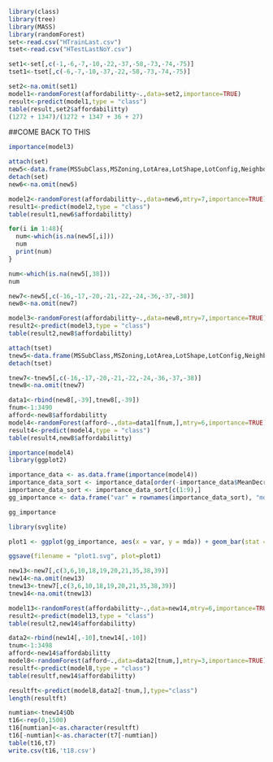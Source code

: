```r
library(class)
library(tree)
library(MASS)
library(randomForest)
set<-read.csv("HTrainLast.csv")
tset<-read.csv("HTestLastNoY.csv")

set1<-set[,c(-1,-6,-7,-10,-22,-37,-58,-73,-74,-75)]
tset1<-tset[,c(-6,-7,-10,-37,-22,-58,-73,-74,-75)]
```

```r
set2<-na.omit(set1)
model1<-randomForest(affordabilitty~.,data=set2,importance=TRUE)
result<-predict(model1,type = "class")
table(result,set2$affordabilitty)
(1272 + 1347)/(1272 + 1347 + 36 + 27)
```

##COME BACK TO THIS
```r
importance(model3)
```

```r
attach(set)
new5<-data.frame(MSSubClass,MSZoning,LotArea,LotShape,LotConfig,Neighborhood,Condition1,BldgType,HouseStyle,OverallQual,OverallCond,YearBuilt,YearRemodAdd,Exterior1st,Exterior2nd,MasVnrType,MasVnrArea ,ExterQual,Foundation,BsmtQual,BsmtExposure,BsmtFinType1,BsmtFinSF1,BsmtFinType2,BsmtUnfSF,TotalBsmtSF,X1stFlrSF,X2ndFlrSF,BsmtFullBath,FullBath ,HalfBath,BedroomAbvGr,KitchenQual,TotRmsAbvGrd,Fireplaces,GarageType,GarageYrBlt,GarageFinish,GarageCars,GarageArea,WoodDeckSF ,OpenPorchSF ,ScreenPorch,MoSold,YrSold ,SaleCondition,GrLivArea,affordabilitty)
detach(set)
new6<-na.omit(new5)
```






```r

model2<-randomForest(affordabilitty~.,data=new6,mtry=7,importance=TRUE)
result1<-predict(model2,type = "class")
table(result1,new6$affordabilitty)
```

```r
for(i in 1:48){
  num<-which(is.na(new5[,i]))
  num
  print(num)
}
```

```r
num<-which(is.na(new5[,38]))
num
```


```r
new7<-new5[,c(-16,-17,-20,-21,-22,-24,-36,-37,-38)]
new8<-na.omit(new7)
```

```r
model3<-randomForest(affordabilitty~.,data=new8,mtry=7,importance=TRUE)
result2<-predict(model3,type = "class")
table(result2,new8$affordabilitty)
```

```r
attach(tset)
tnew5<-data.frame(MSSubClass,MSZoning,LotArea,LotShape,LotConfig,Neighborhood,Condition1,BldgType,HouseStyle,OverallQual,OverallCond,YearBuilt,YearRemodAdd,Exterior1st,Exterior2nd,MasVnrType,MasVnrArea ,ExterQual,Foundation,BsmtQual,BsmtExposure,BsmtFinType1,BsmtFinSF1,BsmtFinType2,BsmtUnfSF,TotalBsmtSF,X1stFlrSF,X2ndFlrSF,BsmtFullBath,FullBath ,HalfBath,BedroomAbvGr,KitchenQual,TotRmsAbvGrd,Fireplaces,GarageType,GarageYrBlt,GarageFinish,GarageCars,GarageArea,WoodDeckSF ,OpenPorchSF ,ScreenPorch,MoSold,YrSold ,SaleCondition,GrLivArea, Ob)
detach(tset)
```

```r
tnew7<-tnew5[,c(-16,-17,-20,-21,-22,-24,-36,-37,-38)]
tnew8<-na.omit(tnew7)
```

```r
data1<-rbind(new8[,-39],tnew8[,-39])
fnum<-1:3490
afford<-new8$affordabilitty
model4<-randomForest(afford~.,data=data1[fnum,],mtry=6,importance=TRUE)
result4<-predict(model4,type = "class")
table(result4,new8$affordabilitty)
```

```r
importance(model4)
library(ggplot2)

importance_data <- as.data.frame(importance(model4))
importance_data_sort <- importance_data[order(-importance_data$MeanDecreaseAccuracy),]
importance_data_sort <- importance_data_sort[c(1:9),]
gg_importance <- data.frame("var" = rownames(importance_data_sort), "mda" = importance_data_sort$MeanDecreaseAccuracy)

gg_importance

library(svglite)

plot1 <- ggplot(gg_importance, aes(x = var, y = mda)) + geom_bar(stat = "identity") + labs(x = "variable name", y = "mean decrease accuracy") + ggtitle("Top 9 Importance Variables")

ggsave(filename = "plot1.svg", plot=plot1)
```

```r
new13<-new7[,c(3,6,10,18,19,20,21,35,38,39)]
new14<-na.omit(new13)
tnew13<-tnew7[,c(3,6,10,18,19,20,21,35,38,39)]
tnew14<-na.omit(tnew13)
```

```r
model13<-randomForest(affordabilitty~.,data=new14,mtry=6,importance=TRUE)
result2<-predict(model13,type = "class")
table(result2,new14$affordabilitty)
```
```r
data2<-rbind(new14[,-10],tnew14[,-10])
tnum<-1:3498
afford<-new14$affordabilitty
model8<-randomForest(afford~.,data=data2[tnum,],mtry=3,importance=TRUE)
resultf<-predict(model8,type = "class")
table(resultf,new14$affordabilitty)

```
```r
resultft<-predict(model8,data2[-tnum,],type="class")
length(resultft)
```
```r
numtian<-tnew14$Ob
t16<-rep(0,1500)
t16[numtian]<-as.character(resultft)
t16[-numtian]<-as.character(t7[-numtian])
table(t16,t7)
write.csv(t16,'t18.csv')
```





